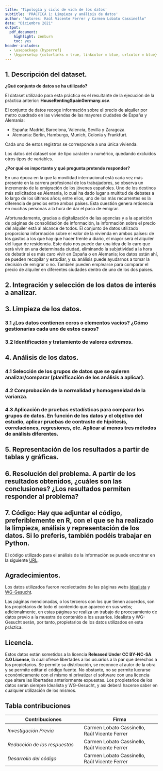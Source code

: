 ```yaml
---
title: 'Tipología y ciclo de vida de los datos'
subtitle: 'PRÁCTICA 1: Limpieza y análisis de datos'
author: "Autores: Raúl Vicente Ferrer y Carmen Lobato Cassinello"
date: "Diciembre 2021"
output:
  pdf_document:
    highlight: zenburn
    toc: yes
header-includes:
  - \usepackage {hyperref}
  - \hypersetup {colorlinks = true, linkcolor = blue, urlcolor = blue}
---
```


## 1. Descripción del dataset.

**¿Qué conjunto de datos se ha utilizado?**

El dataset utilizado para esta práctica es el resultante de la ejecución de la práctica anterior: **HouseRentingSpainGermany.csv**.

El conjunto de datos recoge información sobre el precio de alquiler por metro cuadrado en las viviendas de las mayores ciudades de España y Alemania:

* España: Madrid, Barcelona, Valencia, Sevilla y Zaragoza.
* Alemania: Berlín, Hamburgo, Munich, Colonia y Frankfurt.

Cada uno de estos registros se corresponde a una única vivienda.

Los datos del dataset son de tipo carácter o numérico, quedando excluidos otros tipos de variables.

**¿Por qué es importante y qué pregunta pretende responder?**

En una época en la que la movilidad internacional está cada vez más presente en la carrera profesional de los trabajadores, se observa un incremento de la emigración de los jóvenes españoles. Uno de los destinos más solicitados es Alemania, lo cual ha dado lugar a multitud de debates a lo largo de los últimos años; entre ellos, uno de los más recurrentes es la diferencia de precios entre ambos países. Esta cuestión genera reticencia en muchas personas a la hora de dar el paso de emigrar.

Afortunadamente, gracias a digitalización de las agencias y a la aparición de páginas de consolidación de información, la información sobre el precio del alquiler está al alcance de todos. El conjunto de datos utilizado proporciona información sobre el valor de la vivienda en ambos países: de los gastos a los que hay que hacer frente a diario, el mayor será el alquiler del lugar de residencia. Este dato nos puede dar una idea de lo caro que será vivir en una determinada ciudad, eliminando la subjetividad a la hora de debatir si es más caro vivir en España o en Alemania; los datos están ahí, se pueden recopilar y estudiar, y su análisis puede ayudarnos a tomar la decisión de emigrar o no. También pueden emplearse para comparar el precio de alquiler en diferentes ciudades dentro de uno de los dos países.


## 2. Integración y selección de los datos de interés a analizar.



## 3. Limpieza de los datos.

### 3.1 ¿Los datos contienen ceros o elementos vacíos? ¿Cómo gestionarías cada uno de estos casos?

### 3.2 Identificación y tratamiento de valores extremos.



## 4. Análisis de los datos.

### 4.1 Selección de los grupos de datos que se quieren analizar/comparar (planificación de los análisis a aplicar).

### 4.2 Comprobación de la normalidad y homogeneidad de la varianza.

### 4.3 Aplicación de pruebas estadísticas para comparar los grupos de datos. En función de los datos y el objetivo del estudio, aplicar pruebas de contraste de hipótesis, correlaciones, regresiones, etc. Aplicar al menos tres métodos de análisis diferentes.


## 5. Representación de los resultados a partir de tablas y gráficas.



## 6. Resolución del problema. A partir de los resultados obtenidos, ¿cuáles son las conclusiones? ¿Los resultados permiten responder al problema?



## 7. Código: Hay que adjuntar el código, preferiblemente en R, con el que se ha realizado la limpieza, análisis y representación de los datos. Si lo preferís, también podéis trabajar en Python.

El código utilizado para el análisis de la información se puede encontrar en la siguiente [URL](https://github.com/clobatoc21/HouseRentingPriceAnalyzer).


## Agradecimientos.

Los datos utilizados fueron recolectados de las páginas webs [Idealista](https://www.idealista.com/) y [WG-Gesucht](https://www.wg-gesucht.de/es/).

Las páginas mencionadas, o los terceros con los que tienen acuerdos, son los propietarios de todo el contenido que aparece en sus webs; adicionalmente, en estas páginas se realiza un trabajo de procesamiento de datos previo a la muestra de contenido a los usuarios. Idealista y WG-Gesucht serán, por tanto, propietarios de los datos utilizados en esta práctica.


## Licencia.

Estos datos están sometidos a la licencia **Released Under CC BY-NC-SA 4.0 License**, la cual ofrece libertades a los usuarios a la par que derechos a los propietarios. Se permite su distribución, se reconoce al autor de la obra y se permite editar el código fuente. No obstante, no se permite lucrarse económicamente con el mismo ni privatizar el software con una licencia que altere las libertades anteriormente expuestas. Los propietarios de los datos serán siempre Idealista y WG-Gesucht, y así deberá hacerse saber en cualquier utilización de los mismos.


## Tabla contribuciones

**Contribuciones** |**Firma** |
----------------------| ----------------------|
*Investigación Previa* | Carmen Lobato Cassinello, Raúl Vicente Ferrer |
*Redacción de las respuestas* | Carmen Lobato Cassinello, Raúl Vicente Ferrer |
*Desarrollo del código* | Carmen Lobato Cassinello, Raúl Vicente Ferrer 